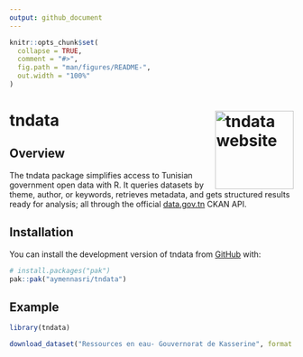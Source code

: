 ```yaml
---
output: github_document
---
```


<!-- README.md is generated from README.Rmd. Please edit that file -->

```r
knitr::opts_chunk$set(
  collapse = TRUE,
  comment = "#>",
  fig.path = "man/figures/README-",
  out.width = "100%"
)
```

# tndata <a href="http://aymennasri.me/tndata/"><img src="man/figures/logo.png" align="right" height="139" alt="tndata website" /></a>

<!-- badges: start -->
<!-- [![](https://cranlogs.r-pkg.org/badges/grand-total/tndata)](https://cran.r-project.org/package=tndata) -->
<!-- badges: end -->

## Overview

The tndata package simplifies access to Tunisian government open data with R. It queries datasets by theme, author, or keywords, retrieves metadata, and gets structured results ready for analysis; all through the official [data.gov.tn](https://data.gov.tn/fr/) CKAN API.

## Installation

You can install the development version of tndata from [GitHub](https://github.com/) with:

``` r
# install.packages("pak")
pak::pak("aymennasri/tndata")
```

## Example

``` r
library(tndata)

download_dataset("Ressources en eau- Gouvernorat de Kasserine", format = "xls")
```
